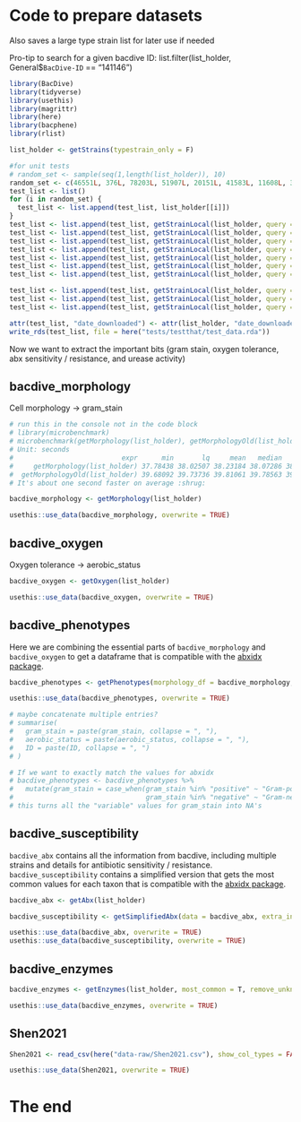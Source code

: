 # Code to prepare datasets

Also saves a large type strain list for later use if needed

Pro-tip to search for a given bacdive ID: list.filter(list_holder, General$`BacDive-ID` == "141146")

```r
library(BacDive)
library(tidyverse)
library(usethis)
library(magrittr)
library(here)
library(bacphene)
library(rlist)
```

```r

list_holder <- getStrains(typestrain_only = F)

```

```r
#for unit tests
# random_set <- sample(seq(1,length(list_holder)), 10)
random_set <- c(46551L, 376L, 78203L, 51907L, 20151L, 41583L, 11608L, 36060L, 38371L, 6841L)
test_list <- list()
for (i in random_set) {
  test_list <- list.append(test_list, list_holder[[i]])
}
test_list <- list.append(test_list, getStrainLocal(list_holder, query = "Acidicapsa dinghuensis", typestrain_only = T)[[1]]) #for testing getAbx
test_list <- list.append(test_list, getStrainLocal(list_holder, query = "Acinetobacter calcoaceticus", typestrain_only = T)[[2]]) #for testing getAbx (antibiogram)
test_list <- list.append(test_list, getStrainLocal(list_holder, query = 21374, typestrain_only = F)[[1]]) #for testing getAbx
test_list <- list.append(test_list, getStrainLocal(list_holder, query = 280, typestrain_only = F)[[1]]) #for testing getAbx
test_list <- list.append(test_list, getStrainLocal(list_holder, query = 8094, typestrain_only = F)[[1]]) #for testing getAbx
test_list <- list.append(test_list, getStrainLocal(list_holder, query = 159751, typestrain_only = F)[[1]]) #for testing getAbx
test_list <- list.append(test_list, getStrainLocal(list_holder, query = 158420, typestrain_only = F)[[1]]) #for testing getAbx

test_list <- list.append(test_list, getStrainLocal(list_holder, query = "Abyssibacter profundi", typestrain_only = T)[[1]]) #for testing getEnzymes
test_list <- list.append(test_list, getStrainLocal(list_holder, query = "Bacteroides fragilis", typestrain_only = T)[[1]])
test_list <- list.append(test_list, getStrainLocal(list_holder, query = "Bacteroides fragilis", typestrain_only = F)[[2]]) #for testing getStrainLocal and having multiple strains of the same species

attr(test_list, "date_downloaded") <- attr(list_holder, "date_downloaded")
write_rds(test_list, file = here("tests/testthat/test_data.rda"))
```


Now we want to extract the important bits (gram stain, oxygen tolerance, abx sensitivity / resistance, and urease activity)

## bacdive_morphology

Cell morphology -> gram_stain

```r

# run this in the console not in the code block
# library(microbenchmark)
# microbenchmark(getMorphology(list_holder), getMorphologyOld(list_holder), times = 5)
# Unit: seconds
#                           expr      min       lq     mean   median       uq      max neval cld
#     getMorphology(list_holder) 37.78438 38.02507 38.23184 38.07286 38.30433 38.97256     5  a 
#  getMorphologyOld(list_holder) 39.68092 39.73736 39.81061 39.78563 39.84407 40.00506     5   b
# It's about one second faster on average :shrug:

bacdive_morphology <- getMorphology(list_holder)

usethis::use_data(bacdive_morphology, overwrite = TRUE)

```

## bacdive_oxygen

Oxygen tolerance -> aerobic_status

```r

bacdive_oxygen <- getOxygen(list_holder)

usethis::use_data(bacdive_oxygen, overwrite = TRUE)

```

## bacdive_phenotypes

Here we are combining the essential parts of `bacdive_morphology` and `bacdive_oxygen` to get a dataframe that is compatible with the [abxidx package](https://github.com/PennChopMicrobiomeProgram/abxidx).

```r

bacdive_phenotypes <- getPhenotypes(morphology_df = bacdive_morphology, oxygen_df = bacdive_oxygen)

usethis::use_data(bacdive_phenotypes, overwrite = TRUE)

# maybe concatenate multiple entries?
# summarise(
#   gram_stain = paste(gram_stain, collapse = ", "),
#   aerobic_status = paste(aerobic_status, collapse = ", "),
#   ID = paste(ID, collapse = ", ")
# )

# If we want to exactly match the values for abxidx
# bacdive_phenotypes <- bacdive_phenotypes %>%
#   mutate(gram_stain = case_when(gram_stain %in% "positive" ~ "Gram-positive",
#                                 gram_stain %in% "negative" ~ "Gram-negative"))
# this turns all the "variable" values for gram_stain into NA's


```

## bacdive_susceptibility

`bacdive_abx` contains all the information from bacdive, including multiple strains and details for antibiotic sensitivity / resistance. `bacdive_susceptibility` contains a simplified version that gets the most common values for each taxon that is compatible with the [abxidx package](https://github.com/PennChopMicrobiomeProgram/abxidx).

```r

bacdive_abx <- getAbx(list_holder)

bacdive_susceptibility <- getSimplifiedAbx(data = bacdive_abx, extra_info = F, most_common = T, remove_unknown = T)

usethis::use_data(bacdive_abx, overwrite = TRUE)
usethis::use_data(bacdive_susceptibility, overwrite = TRUE)

```

## bacdive_enzymes

```r

bacdive_enzymes <- getEnzymes(list_holder, most_common = T, remove_unknown = T)

usethis::use_data(bacdive_enzymes, overwrite = TRUE)

```

## Shen2021

```r

Shen2021 <- read_csv(here("data-raw/Shen2021.csv"), show_col_types = FALSE)

usethis::use_data(Shen2021, overwrite = TRUE)

```

# The end

